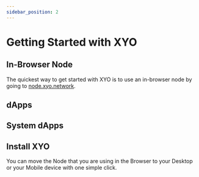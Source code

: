 ```yaml
---
sidebar_position: 2
---
```


# Getting Started with XYO

## In-Browser Node

The quickest way to get started with XYO is to use an in-browser node by going to [node.xyo.network](https://node.xyo.network).

## dApps

## System dApps

## Install XYO

You can move the Node that you are using in the Browser to your Desktop or your Mobile device with one simple click.
